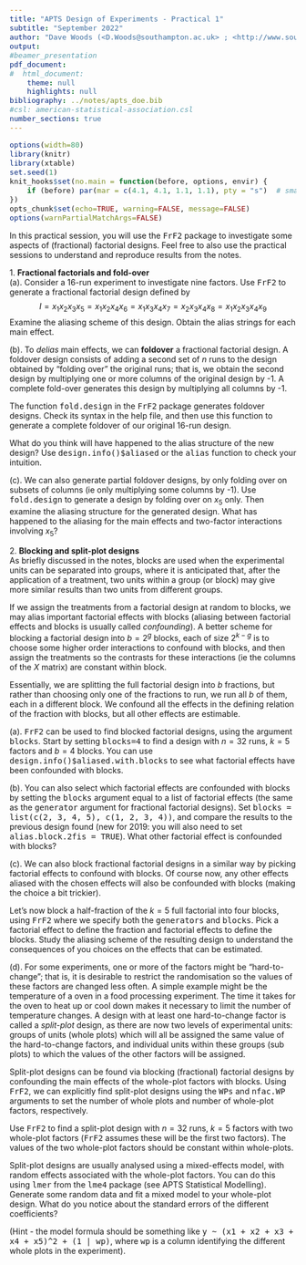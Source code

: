 ```yaml
---
title: "APTS Design of Experiments - Practical 1"
subtitle: "September 2022"
author: "Dave Woods (<D.Woods@southampton.ac.uk> ; <http://www.southampton.ac.uk/~davew>) <br> Statistical Sciences Research Institute, University of Southampton"
output: 
#beamer_presentation
pdf_document:
#  html_document:
    theme: null
    highlights: null
bibliography: ../notes/apts_doe.bib
#csl: american-statistical-association.csl
number_sections: true
---
```


\newcommand{\bx}{\boldsymbol{x}}
\newcommand{\btheta}{\boldsymbol{\theta}}
\newcommand{\bbeta}{\boldsymbol{\beta}}
\newcommand{\bvarepsilon}{\boldsymbol{\varepsilon}}
\newcommand{\by}{\boldsymbol{y}}
\newcommand{\rT}{\mathrm{T}}
\newcommand{\Var}{\operatorname{Var}}


<style>
pre {
  font-size: 15px;
}
</style>

```r
options(width=80)
library(knitr)
library(xtable)
set.seed(1)
knit_hooks$set(no.main = function(before, options, envir) {
    if (before) par(mar = c(4.1, 4.1, 1.1, 1.1), pty = "s")  # smaller margin on top
})
opts_chunk$set(echo=TRUE, warning=FALSE, message=FALSE)
options(warnPartialMatchArgs=FALSE)
```

In this practical session, you will use the <tt>FrF2</tt> package to investigate some aspects of (fractional) factorial designs. Feel free to also use the practical sessions to understand and reproduce results from the notes.

<!-- Fold-over and follow-up-->
1\. **Fractional factorials and fold-over**  
(a)\. Consider a 16-run experiment to investigate nine factors. Use <tt>FrF2</tt> to generate a fractional factorial design defined by
$$
I = x_1x_2x_3x_5 = x_1x_2x_4x_6 = x_1x_3x_4x_7 = x_2x_3x_4x_8 = x_1x_2x_3x_4x_9
$$
Examine the aliasing scheme of this design. Obtain the alias strings for each main effect.

(b)\. To *delias* main effects, we can **foldover** a fractional factorial design. A foldover design consists of adding a second set of $n$ runs to the design obtained by "folding over" the original runs; that is, we obtain the second design by multiplying one or more columns of the original design by -1. A complete fold-over generates this design by multiplying all columns by -1.

The function <tt>fold.design</tt> in the <tt>FrF2</tt> package generates foldover designs. Check its syntax in the help file, and then use this function to generate a complete foldover of our original 16-run design. 

What do you think will have happened to the alias structure of the new design? Use <tt>design.info()$aliased</tt> or the <tt>alias</tt> function to check your intuition.

(c)\. We can also generate partial foldover designs, by only folding over on subsets of columns (ie only multiplying some columns by -1). Use <tt>fold.design</tt> to generate a design by folding over on $x_5$ only. Then examine the aliasing structure for the generated design. What has happened to the aliasing for the main effects and two-factor interactions involving $x_5$?

<!-- Blocking and split-plots -->
2\. **Blocking and split-plot designs**  
As briefly discussed in the notes, blocks are used when the experimental units can be separated into groups, where it is anticipated that, after the application of a treatment, two units within a group (or block) may give more similar results than two units from different groups. 

If we assign the treatments from a factorial design at random to blocks, we may alias important factorial effects with blocks (aliasing between factorial effects and blocks is usually called *confounding*). A better scheme for blocking a factorial design into $b = 2^g$ blocks, each of size $2^{k-g}$ is to choose some higher order interactions to confound with blocks, and then  assign the treatments so the contrasts for these interactions (ie the columns of the $X$ matrix) are constant within block. 

Essentially, we are splitting the full factorial design into $b$ fractions, but rather than choosing only one of the fractions to run, we run all $b$ of them, each in a different block. We confound all the effects in the defining relation of the fraction with blocks, but all other effects are estimable.

(a)\. <tt>FrF2</tt> can be used to find blocked factorial designs, using the argument <tt>blocks</tt>. Start by setting <tt>blocks=4</tt> to find a design with $n=32$ runs, $k=5$ factors and $b=4$ blocks. You can use <tt>design.info()$aliased.with.blocks</tt> to see what factorial effects have been confounded with blocks.

(b)\. You can also select which factorial effects are confounded with blocks by setting the <tt>blocks</tt> argument equal to a list of factorial effects (the same as the <tt>generator</tt> argument for fractional factorial designs). Set <tt>blocks = list(c(2, 3, 4, 5), c(1, 2, 3, 4))</tt>, and compare the results to the previous design found (new for 2019: you will also need to set <tt>alias.block.2fis = TRUE</tt>). What other factorial effect is confounded with blocks?

(c)\. We can also block fractional factorial designs in a similar way by picking factorial effects to confound with blocks. Of course now, any other effects aliased with the chosen effects will also be confounded with blocks (making the choice a bit trickier).

Let's now block a half-fraction of the $k=5$ full factorial into four blocks, using <tt>FrF2</tt> where we specify both the <tt>generators</tt> and <tt>blocks</tt>. Pick a factorial effect to define the fraction and factorial effects to define the blocks. Study the aliasing scheme of the resulting design to understand the consequences of you choices on the effects that can be estimated.

(d)\. For some experiments, one or more of the factors might be "hard-to-change"; that is, it is desirable to restrict the randomisation so the values of these factors are changed less often. A simple example might be the temperature of a oven in a food processing experiment. The time it takes for the oven to heat up or cool down makes it necessary to limit the number of temperature changes. A design with at least one hard-to-change factor is called a *split-plot* design, as there are now two levels of experimental units: groups of units (whole plots) which will all be assigned the same value of the hard-to-change factors, and individual units within these groups (sub plots) to which the values of the other factors will be assigned.

Split-plot designs can be found via blocking (fractional) factorial designs by confounding the main effects of the whole-plot factors with blocks. Using <tt>FrF2</tt>, we can explicitly find split-plot designs using the <tt>WPs</tt> and <tt>nfac.WP</tt> arguments to set the number of whole plots and number of whole-plot factors, respectively.

Use <tt>FrF2</tt> to find a split-plot design with $n=32$ runs, $k=5$ factors with two whole-plot factors (<tt>FrF2</tt> assumes these will be the first two factors). The values of the two whole-plot factors should be constant within whole-plots.

Split-plot designs are usually analysed using a mixed-effects model, with random effects associated with the whole-plot factors. You can do this using <tt>lmer</tt> from the <tt>lme4</tt> package (see APTS Statistical Modelling). Generate some random data and fit a mixed model to your whole-plot design. What do you notice about the standard errors of the different coefficients?

(Hint - the model formula should be something like <tt>y ~ (x1 + x2 + x3 + x4 + x5)^2 + (1 | wp)</tt>, where <tt>wp</tt> is a column identifying the different whole plots in the experiment).

 
